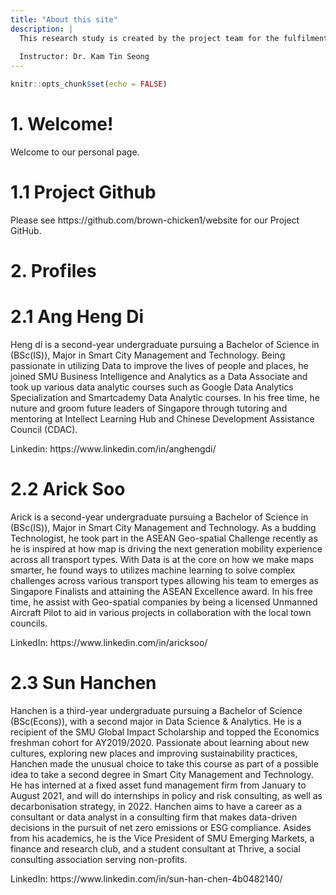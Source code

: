 ```yaml
---
title: "About this site"
description: |
  This research study is created by the project team for the fulfilment for SMT201 Geographic Information Systems for Urban Planning.
  
  Instructor: Dr. Kam Tin Seong
---
```


```r
knitr::opts_chunk$set(echo = FALSE)
```

# 1. Welcome!

Welcome to our personal page.

# 1.1 Project Github

Please see https://github.com/brown-chicken1/website for our Project GitHub.

# 2. Profiles

# 2.1 Ang Heng Di

Heng di is a second-year undergraduate pursuing a Bachelor of Science in (BSc(IS)), Major in Smart City Management and Technology. Being passionate in utilizing Data to improve the lives of people and places, he joined SMU Business Intelligence and Analytics as a Data Associate and took up various data analytic courses such as Google Data Analytics Specialization and Smartcademy Data Analytic courses. In his free time, he nuture and groom future leaders of Singapore through tutoring and mentoring at Intellect Learning Hub and Chinese Development Assistance Council (CDAC). 

Linkedin: https://www.linkedin.com/in/anghengdi/

# 2.2 Arick Soo

Arick is a second-year undergraduate pursuing a Bachelor of Science in (BSc(IS)), Major in Smart City Management and Technology. As a budding Technologist, he took part in the ASEAN Geo-spatial Challenge recently as he is inspired at how map is driving the next generation mobility experience across all transport types. With Data is at the core on how we make maps smarter, he found ways to utilizes machine learning to solve complex challenges across various transport types allowing his team to emerges as Singapore Finalists and attaining the ASEAN Excellence award. In his free time, he assist with Geo-spatial companies by being a licensed Unmanned Aircraft Pilot to aid in various projects in collaboration with the local town councils.

LinkedIn: https://www.linkedin.com/in/aricksoo/

# 2.3 Sun Hanchen

Hanchen is a third-year undergraduate pursuing a Bachelor of Science (BSc(Econs)), with a second major in Data Science & Analytics. He is a recipient of the SMU Global Impact Scholarship and topped the Economics freshman cohort for AY2019/2020. Passionate about learning about new cultures, exploring new places and improving sustainability practices, Hanchen made the unusual choice to take this course as part of a possible idea to take a second degree in Smart City Management and Technology. He has interned at a fixed asset fund management firm from January to August 2021, and will do internships in policy and risk consulting, as well as decarbonisation strategy, in 2022. Hanchen aims to have a career as a consultant or data analyst in a consulting firm that makes data-driven decisions in the pursuit of net zero emissions or ESG compliance. Asides from his academics, he is the Vice President of SMU Emerging Markets, a finance and research club, and a student consultant at Thrive, a social consulting association serving non-profits.

LinkedIn: https://www.linkedin.com/in/sun-han-chen-4b0482140/